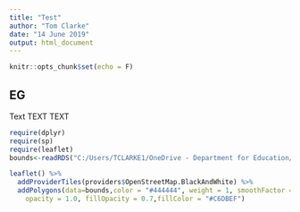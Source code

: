 ```yaml
---
title: "Test"
author: "Tom Clarke"
date: "14 June 2019"
output: html_document
---
```


```r
knitr::opts_chunk$set(echo = F)
```

## EG

Text TEXT TEXT

```r
require(dplyr)
require(sp)
require(leaflet)
bounds<-readRDS("C:/Users/TCLARKE1/OneDrive - Department for Education/Documents/vulnerability db/Toxic trio LA level/Parliamentary constituency/bounds_simple.rds")

leaflet() %>%
  addProviderTiles(providers$OpenStreetMap.BlackAndWhite) %>%
  addPolygons(data=bounds,color = "#444444", weight = 1, smoothFactor = 0.5,
    opacity = 1.0, fillOpacity = 0.7,fillColor = "#C6DBEF")


```

